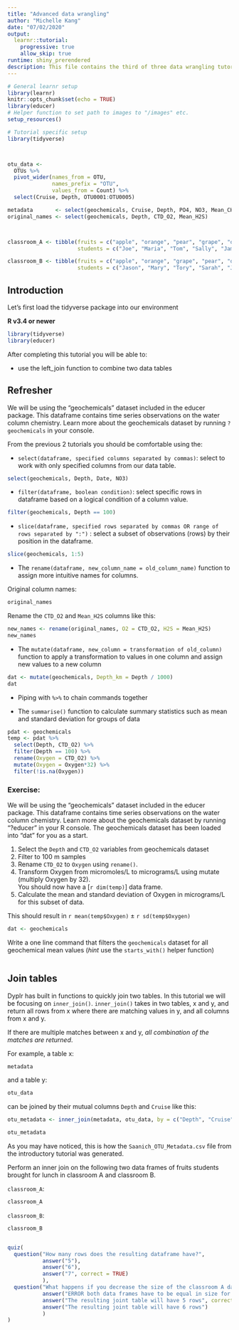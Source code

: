 ```yaml
---
title: "Advanced data wrangling"
author: "Michelle Kang"
date: "07/02/2020"
output:
  learnr::tutorial:
    progressive: true
    allow_skip: true
runtime: shiny_prerendered
description: This file contains the third of three data wrangling tutorials using the tidyverse package in R. This tutorial introduces joining datatables using the inner_join function and converting data from long format to wide format using the pivot functions. 
---
```


```r
# General learnr setup
library(learnr)
knitr::opts_chunk$set(echo = TRUE)
library(educer)
# Helper function to set path to images to "/images" etc.
setup_resources()

# Tutorial specific setup
library(tidyverse)



otu_data <-
  OTUs %>%
  pivot_wider(names_from = OTU,
              names_prefix = "OTU",
              values_from = Count) %>%
  select(Cruise, Depth, OTU0001:OTU0005)

metadata       <- select(geochemicals, Cruise, Depth, PO4, NO3, Mean_CH4)
original_names <- select(geochemicals, Depth, CTD_O2, Mean_H2S)



classroom_A <- tibble(fruits = c("apple", "orange", "pear", "grape", "orange"),
                      students = c("Joe", "Maria", "Tom", "Sally", "James"))

classroom_B <- tibble(fruits = c("apple", "orange", "grape", "pear", "orange"),
                      students = c("Jason", "Mary", "Tory", "Sarah", "Josh"))
```



## Introduction

Let's first load the tidyverse package into our environment

**R v3.4 or newer**
```r
library(tidyverse)
library(educer)
```

After completing this tutorial you will be able to:

- use the left_join function to combine two data tables



## Refresher 

We will be using the "geochemicals" dataset included in the educer package. This dataframe contains time series observations on the water column chemistry. Learn more about the geochemicals dataset by running `?geochemicals` in your console. 

From the previous 2 tutorials you should be comfortable using the:

- `select(dataframe, specified columns separated by commas)`: select to work with only specified columns from our data table.

```r
select(geochemicals, Depth, Date, NO3)
```

- `filter(dataframe, boolean condition)`: select specific rows in dataframe based on a logical condition of a column value.

```r
filter(geochemicals, Depth == 100)
```

- `slice(dataframe, specified rows separated by commas OR range of rows separated by ":")` : select a subset of observations (rows) by their position in the dataframe.

```r
slice(geochemicals, 1:5)
```

- The `rename(dataframe, new_column_name = old_column_name)` function to assign more intuitive names for columns.

Original column names:

```R
original_names
```

Rename the `CTD_O2` and `Mean_H2S` columns like this:

```r
new_names <- rename(original_names, O2 = CTD_O2, H2S = Mean_H2S)
new_names
```

- The `mutate(dataframe, new_column = transformation of old_column)` function to apply a transformation to values in one column and assign new values to a new column

```r
dat <- mutate(geochemicals, Depth_km = Depth / 1000)
dat
```

- Piping with `%>%` to chain commands together

- The `summarise()` function to calculate summary statistics such as mean and standard deviation for groups of data

```r
pdat <- geochemicals
temp <- pdat %>% 
  select(Depth, CTD_O2) %>% 
  filter(Depth == 100) %>% 
  rename(Oxygen = CTD_O2) %>% 
  mutate(Oxygen = Oxygen*32) %>%
  filter(!is.na(Oxygen))
```

### Exercise:

We will be using the "geochemicals" dataset included in the educer package. This dataframe contains time series observations on the water column chemistry. Learn more about the geochemicals dataset by running "?educer" in your R console. The geochemicals dataset has been loaded into "dat" for you as a start.

1. Select the `Depth` and `CTD_O2` variables from geochemicals dataset
2. Filter to 100 m samples
3. Rename `CTD_O2` to `Oxygen` using `rename()`.
4. Transform Oxygen from micromoles/L to micrograms/L using mutate (multiply Oxygen by 32).  
   You should now have a [`r dim(temp)`] data frame.
5. Calculate the mean and standard deviation of Oxygen in micrograms/L for this subset of data.

This should result in `r mean(temp$Oxygen)` $\pm$ `r sd(temp$Oxygen)`

```r
dat <- geochemicals
```

Write a one line command that filters the `geochemicals` dataset for all geochemical mean values (*hint* use the `starts_with()` helper function)

```r
```

## Join tables 

Dyplr has built in functions to quickly join two tables. In this tutorial we will be focusing on `inner_join()`. `inner_join()` takes in two tables, x and y, and return all rows from x where there are matching values in y, and all columns from x and y. 

If there are multiple matches between x and y, *all combination of the matches are returned*.

For example, a table x:

```R
metadata
```

and a table y:

```r
otu_data
```

can be joined by their mutual columns `Depth` and `Cruise` like this:

```r
otu_metadata <- inner_join(metadata, otu_data, by = c("Depth", "Cruise"))

otu_metadata
```

As you may have noticed, this is how the `Saanich_OTU_Metadata.csv` file from the introductory tutorial was generated. 

Perform an inner join on the following two data frames of fruits students brought for lunch in classroom A and classroom B.

`classroom_A`:

```r
classroom_A
```

`classroom_B`:

```r
classroom_B
```

```r

```

```r
quiz(
  question("How many rows does the resulting dataframe have?",
           answer("5"),
           answer("6"),
           answer("7", correct = TRUE)
           ),
  question("What happens if you decrease the size of the classroom A dataset by deleting one orange and one student?",
           answer("ERROR both data frames have to be equal in size for them to be joined"),
           answer("The resulting joint table will have 5 rows", correct = TRUE),
           answer("The resulting joint table will have 6 rows")
           )
)
```

